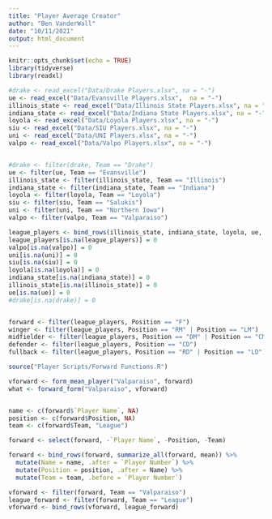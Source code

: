 ```yaml
---
title: "Player Average Creator"
author: "Ben VanderWall"
date: "10/11/2021"
output: html_document
---
```


```r
knitr::opts_chunk$set(echo = TRUE)
library(tidyverse)
library(readxl)
```

```r
#drake <- read_excel("Data/Drake Players.xlsx", na = "-")
ue <- read_excel("Data/Evansville Players.xlsx",  na = "-")
illinois_state <- read_excel("Data/Illinois State Players.xlsx", na = "-")
indiana_state <- read_excel("Data/Indiana State Players.xlsx", na = "-")
loyola <- read_excel("Data/Loyola Players.xlsx", na = "-")
siu <- read_excel("Data/SIU Players.xlsx", na = "-")
uni <- read_excel("Data/UNI Players.xlsx", na = "-")
valpo <- read_excel("Data/Valpo Players.xlsx", na = "-")


#drake <- filter(drake, Team == "Drake")
ue <- filter(ue, Team == "Evansville")
illinois_state <- filter(illinois_state, Team == "Illinois")
indiana_state <- filter(indiana_state, Team == "Indiana")
loyola <- filter(loyola, Team == "Loyola")
siu <- filter(siu, Team == "Salukis")
uni <- filter(uni, Team == "Northern Iowa")
valpo <- filter(valpo, Team == "Valparaiso")

league_players <- bind_rows(illinois_state, indiana_state, loyola, ue, siu, uni, valpo)
league_players[is.na(league_players)] = 0
valpo[is.na(valpo)] = 0
uni[is.na(uni)] = 0
siu[is.na(siu)] = 0
loyola[is.na(loyola)] = 0
indiana_state[is.na(indiana_state)] = 0
illinois_state[is.na(illinois_state)] = 0
ue[is.na(ue)] = 0
#drake[is.na(drake)] = 0


forward <- filter(league_players, Position == "F")
winger <- filter(league_players, Position == "RM" | Position == "LM")
midfielder <- filter(league_players, Position == "DM" | Position == "CM")
defender <- filter(league_players, Position == "CD")
fullback <- filter(league_players, Position == "RD" | Position == "LD")
```



```r
source("Player Scripts/Forward Functions.R")

vforward <- form_mean_player("Valparaiso", forward)
what <- forward_form("Valparaiso", vforward)


name <- c(forward$`Player Name`, NA)
position <- c(forward$Position, NA)
team <- c(forward$Team, "League")

forward <- select(forward, -`Player Name`, -Position, -Team)

forward <- bind_rows(forward, summarize_all(forward, mean)) %>%
  mutate(Name = name, .after = `Player Number`) %>%
  mutate(Position = position, .after = Name) %>%
  mutate(Team = team, .before = `Player Number`)

vforward <- filter(forward, Team == "Valparaiso")
league_forward <- filter(forward, Team == "League")
vforward <- bind_rows(vforward, league_forward)
```










